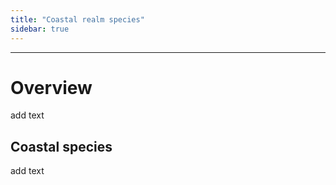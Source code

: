 ```yaml
---
title: "Coastal realm species"
sidebar: true
---
```


------------------------------------------------------------------------

# Overview

add text

## Coastal species

add text
